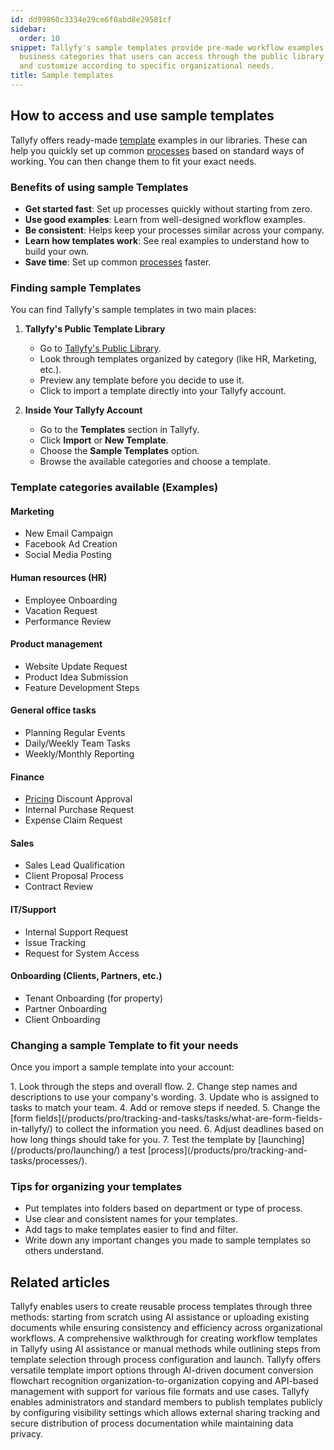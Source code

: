```yaml
---
id: dd99860c3334e29ce6f0abd8e29581cf
sidebar:
  order: 10
snippet: Tallyfy's sample templates provide pre-made workflow examples across various
  business categories that users can access through the public library or their account
  and customize according to specific organizational needs.
title: Sample templates
---
```



## How to access and use sample templates

Tallyfy offers ready-made [template](/products/pro/documenting/templates/) examples in our libraries. These can help you quickly set up common [processes](/products/pro/tracking-and-tasks/processes/) based on standard ways of working. You can then change them to fit your exact needs.

### Benefits of using sample Templates
- **Get started fast**: Set up processes quickly without starting from zero.
- **Use good examples**: Learn from well-designed workflow examples.
- **Be consistent**: Helps keep your processes similar across your company.
- **Learn how templates work**: See real examples to understand how to build your own.
- **Save time**: Set up common [processes](/products/pro/tracking-and-tasks/processes/) faster.

### Finding sample Templates

You can find Tallyfy's sample templates in two main places:

1. **Tallyfy's Public Template Library**
   - Go to [Tallyfy's Public Library](https://go.tallyfy.com/public/library).
   - Look through templates organized by category (like HR, Marketing, etc.).
   - Preview any template before you decide to use it.
   - Click to import a template directly into your Tallyfy account.

2. **Inside Your Tallyfy Account**
   - Go to the **Templates** section in Tallyfy.
   - Click **Import** or **New Template**.
   - Choose the **Sample Templates** option.
   - Browse the available categories and choose a template.

### Template categories available (Examples)

#### Marketing
- New Email Campaign
- Facebook Ad Creation
- Social Media Posting

#### Human resources (HR)
- Employee Onboarding
- Vacation Request
- Performance Review

#### Product management
- Website Update Request
- Product Idea Submission
- Feature Development Steps

#### General office tasks
- Planning Regular Events
- Daily/Weekly Team Tasks
- Weekly/Monthly Reporting

#### Finance
- [Pricing](/products/pro/pricing/) Discount Approval
- Internal Purchase Request
- Expense Claim Request

#### Sales
- Sales Lead Qualification
- Client Proposal Process
- Contract Review

#### IT/Support
- Internal Support Request
- Issue Tracking
- Request for System Access

#### Onboarding (Clients, Partners, etc.)
- Tenant Onboarding (for property)
- Partner Onboarding
- Client Onboarding

### Changing a sample Template to fit your needs

Once you import a sample template into your account:

<Steps>
1. Look through the steps and overall flow.
2. Change step names and descriptions to use your company's wording.
3. Update who is assigned to tasks to match your team.
4. Add or remove steps if needed.
5. Change the [form fields](/products/pro/tracking-and-tasks/tasks/what-are-form-fields-in-tallyfy/) to collect the information you need.
6. Adjust deadlines based on how long things should take for you.
7. Test the template by [launching](/products/pro/launching/) a test [process](/products/pro/tracking-and-tasks/processes/).
</Steps>

### Tips for organizing your templates

- Put templates into folders based on department or type of process.
- Use clear and consistent names for your templates.
- Add tags to make templates easier to find and filter.
- Write down any important changes you made to sample templates so others understand.


## Related articles
<CardGrid>
<LinkTitleCard header="<b>Templates > Create a template</b>" href="/products/pro/documenting/templates/create-template/" > Tallyfy enables users to create reusable process templates through three methods: starting from scratch using AI assistance or uploading existing documents while ensuring consistency and efficiency across organizational workflows. </LinkTitleCard>
<LinkTitleCard header="<b>Tutorials > Create your first template</b>" href="/products/pro/tutorials/your-first-template/" > A comprehensive walkthrough for creating workflow templates in Tallyfy using AI assistance or manual methods while outlining steps from template selection through process configuration and launch. </LinkTitleCard>
<LinkTitleCard header="<b>Templates > Import a template</b>" href="/products/pro/documenting/templates/import-feature/" > Tallyfy offers versatile template import options through AI-driven document conversion flowchart recognition organization-to-organization copying and API-based management with support for various file formats and use cases. </LinkTitleCard>
<LinkTitleCard header="<b>Templates > Publish a template</b>" href="/products/pro/documenting/templates/how-to-make-my-tallyfy-template-public/" > Tallyfy enables administrators and standard members to publish templates publicly by configuring visibility settings which allows external sharing tracking and secure distribution of process documentation while maintaining data privacy. </LinkTitleCard>
</CardGrid>
